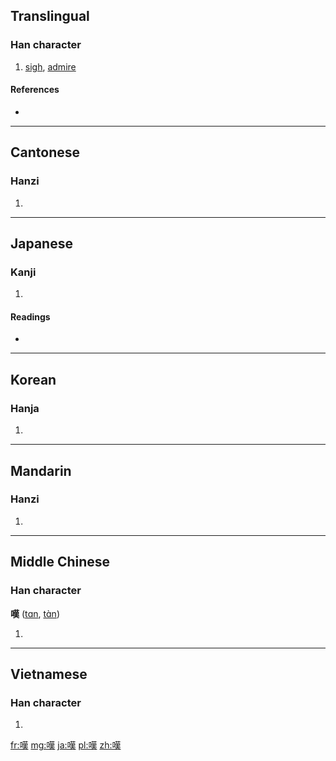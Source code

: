 {{also|叹|歎}}
==Translingual==

===Han character===
{{Han char|rn=30|rad=口|as=11|sn=14|four=6403<sub>4</sub>|canj=口廿中人 (RTLO)}}

# [[sigh]], [[admire]]

====References====
* {{Han ref|kx=0205.010|dkj=04138|dj=0427.210|hdz=10673.080|uh=5606|ud=22022|bh=B9C4|bd=47556}}

----

==Cantonese==

===Hanzi===
{{yue-hanzi|jyut=|y=taan3|sim=叹}}

# {{defn|Cantonese|sort=口11}}

----

==Japanese==

===Kanji===
{{ja-kanji|grade=c|rs=口11}}

# {{defn|Japanese|sort=口11}}

====Readings====
* {{ja-readings|on=[[たん]] (tan)|kun=[[なげく]] (nageku), [[なげき]] (nageki)}}

----

==Korean==

===Hanja===
{{ko-hanja|hangeul=탄|rv=tan|mr=t'an}}

# {{defn|Korean|sort=口11}}

----

==Mandarin==

===Hanzi===
{{cmn-hanzi|sim=叹|pin=[[tàn]] ([[tan4]])|wg=t'an<sup>4</sup>}}

# {{defn|Mandarin|sort=口11}}

----

==Middle Chinese==

===Han character===
'''嘆''' ([[tɑn]], [[tɑ̀n]])<!--note: the vowel ɑ is an IPA symbol, and is different from the vowel a-->

# {{defn|Middle Chinese|sort=口11}}

----

==Vietnamese==

===Han character===
{{vi-hantu|[[thán]], [[han]], [[thăn]], [[than]], [[hen]], [[thơn]]|rs=口11}}

# {{defn|Vietnamese|sort=口11}}

[[fr:嘆]]
[[mg:嘆]]
[[ja:嘆]]
[[pl:嘆]]
[[zh:嘆]]